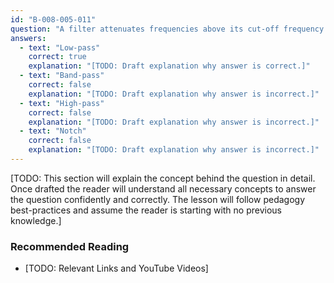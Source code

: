 ```yaml
---
id: "B-008-005-011"
question: "A filter attenuates frequencies above its cut-off frequency of 40 MHz. What type of filter is it?"
answers:
  - text: "Low-pass"
    correct: true
    explanation: "[TODO: Draft explanation why answer is correct.]"
  - text: "Band-pass"
    correct: false
    explanation: "[TODO: Draft explanation why answer is incorrect.]"
  - text: "High-pass"
    correct: false
    explanation: "[TODO: Draft explanation why answer is incorrect.]"
  - text: "Notch"
    correct: false
    explanation: "[TODO: Draft explanation why answer is incorrect.]"
---
```


[TODO: This section will explain the concept behind the question in detail. Once drafted the reader will understand all necessary concepts to answer the question confidently and correctly. The lesson will follow pedagogy best-practices and assume the reader is starting with no previous knowledge.]

### Recommended Reading

- [TODO: Relevant Links and YouTube Videos]
